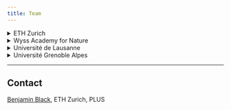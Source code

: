 ```yaml
---
title: Team
---
```


```{=html}
<details>
<summary>ETH Zurich</summary>
<table data-quarto-disable-processing="true">
    <colgroup>
       <col span="1" style="width: 15%;">
       <col span="1" style="width: 85%;">
    </colgroup>
  <tbody>
    <tr>
    <td><img src="Adrienne.jpg" class="portrait"/></td>
    <td><a href="https://plus.ethz.ch/chair/people/person-detail.html?persid=56793">Prof. Dr. Adrienne Grêt-Regamey</a></td>
    </tr>
    <tr>
    <td><img src="loic.jpeg" class="portrait"/></td>
    <td><a href="https://usys.ethz.ch/en/people/profile.loic-pellissier.html">Prof. Dr. Loïc Pellissier</a></td>
    </tr>
    <tr>
    <td><img src="Ben.jpg" class="portrait"/></td>
    <td><a href="https://irl.ethz.ch/de/people/person-detail.MjgyMjA5.TGlzdC8xNzM4LC0xMzk1OTgzMDM3.html">Benjamin Black</a></td>
    </tr>
    <tr>
    <td><img src="Chenyu.jpg" class="portrait"/></td>
    <td><a href="https://baug.ethz.ch/departement/personen/mitarbeiter/personen-detail.MjY0MDc2.TGlzdC82NzksLTU1NTc1NDEwMQ==.html">Chenyu Shen</a></td>
    </tr>
    </tr>
    <tr>
    <td><img src="Manuel.jpg" class="portrait"/></td>
    <td><a href="https://plus.ethz.ch/de/die-gruppe/personen/person-detail.MjM2NjYz.TGlzdC8xMjQyLDE0MzMyMTIxNTg=.html">Manuel Kurmann</a></td>
    </tr>
  </tbody>
</table>
</details>
```

```{=html}
<details>
<summary>Wyss Academy for Nature</summary>
<table data-quarto-disable-processing="true">
    <colgroup>
       <col span="1" style="width: 15%;">
       <col span="1" style="width: 85%;">
    </colgroup>
  <tbody>
    <tr>
    <td><img src="Edouard.jpg" class="portrait"/></td>
    <td><a href="https://www.wyssacademy.org/team/prof.-dr.-edouard-davin?">Prof. Dr. Edouard Davin</a></td>
    </tr>
    <tr>
    <td><img src="Armando.jpg" class="portrait"/></td>
    <td><a href="https://www.wyssacademy.org/team/prof.-dr.-armando-vald%C3%A9s-vel%C3%A1squez">Prof. Dr. Armando Valdés-Velásquez</a></td>
    </tr>
    <tr>
    <td><img src="JanGoepel.jpg" class="portrait"/></td>
    <td><a href="https://www.wyssacademy.org/team/dr.-jan-g%C3%B6pel?">Dr. Jan Göpel</a></td>
    </tr>
    <tr>
    <td><img src="Miguel.jpg" class="portrait"/></td>
    <td><a href="https://www.wyssacademy.org/team/miguel-saravia?">Miguel Saravia</a></td>
    </tr>
  </tbody>
</table>
</details>
```

```{=html}
<details>
<summary>Université de Lausanne</summary>
<table data-quarto-disable-processing="true">
    <colgroup>
       <col span="1" style="width: 15%;">
       <col span="1" style="width: 85%;">
    </colgroup>
  <tbody>
    <tr>
    <td><img src="antoine.jpeg" class="portrait"/></td>
    <td><a href="https://www.unil.ch/dee/en/home/menuguid/people/group-leaders/prof-antoine-guisan.html">Prof. Dr. Antoine Guisan</a></td>
    </tr>
  </tbody>
</table>
</details>
```

```{=html}
<details>
<summary>Université Grenoble Alpes</summary>
<table data-quarto-disable-processing="true">
    <colgroup>
       <col span="1" style="width: 15%;">
       <col span="1" style="width: 85%;">
    </colgroup>
  <tbody>
    <tr>
    <td><img src="Ignacio.jpg" class="portrait"/></td>
    <td><a href="https://globalyoungacademy.net/ipalomo/">Dr. Ignacio Palomo</a></td>
    </tr>
  </tbody>
</table>
</details>
```


----

## Contact
<a href="https://www.w3schools.com">Benjamin Black</a>, ETH Zurich, PLUS 